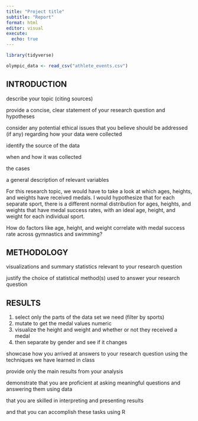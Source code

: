 ```yaml
---
title: "Project title"
subtitle: "Report"
format: html
editor: visual
execute:
  echo: true
---
```


```r
library(tidyverse)

olympic_data <- read_csv("athlete_events.csv")
```

## INTRODUCTION

describe your topic (citing sources)

provide a concise, clear statement of your research question and hypotheses

consider any potential ethical issues that you believe should be addressed (if any) regarding how your data were collected

identify the source of the data

when and how it was collected

the cases

a general description of relevant variables

For this research topic, we would have to take a look at which ages, heights, and weights have received medals. I would hypothesize that for each separate sport, there is a different normal distribution for ages, heights, and weights that have medal success rates, with an ideal age, height, and weight for each individual sport.

How do factors like age, height, and weight correlate with medal success rate across gymnastics and swimming?

## METHODOLOGY

visualizations and summary statistics relevant to your research question

justify the choice of statistical method(s) used to answer your research question

## RESULTS

1.  select only the parts of the data set we need (filter by sports)
2.  mutate to get the medal values numeric
3.  visualize the height and weight and whether or not they received a medal
4.  then separate by gender and see if it changes

showcase how you arrived at answers to your research question using the techniques we have learned in class

provide only the main results from your analysis

demonstrate that you are proficient at asking meaningful questions and answering them using data

that you are skilled in interpreting and presenting results

and that you can accomplish these tasks using R
